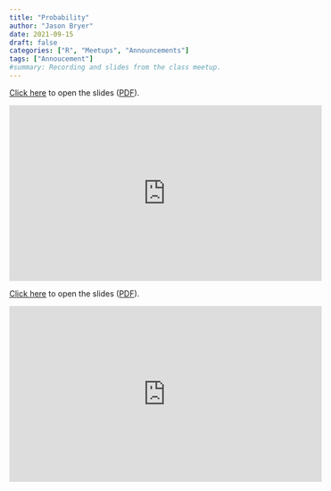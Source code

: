 ```yaml
---
title: "Probability"
author: "Jason Bryer"
date: 2021-09-15
draft: false
categories: ["R", "Meetups", "Announcements"]
tags: ["Annoucement"]
#summary: Recording and slides from the class meetup.
---
```



[Click here](/slides/04-Distributions.html) to open the slides ([PDF](https://github.com/jbryer/DATA606Fall2021/blob/master/Slides/04-Distributions.pdf)). 

<iframe width="560" height="315" src="https://www.youtube.com/embed/xx97-KP6GXk" title="YouTube video player" frameborder="0" allow="accelerometer; autoplay; clipboard-write; encrypted-media; gyroscope; picture-in-picture" allowfullscreen></iframe>

<!--more-->

[Click here](/slides/04-Distributions.html#1) to open the slides ([PDF](https://github.com/jbryer/DATA606Fall2021/blob/master/Slides/04-Distributions.pdf)). 

<iframe width="560" height="315" src="https://www.youtube.com/embed/xx97-KP6GXk" title="YouTube video player" frameborder="0" allow="accelerometer; autoplay; clipboard-write; encrypted-media; gyroscope; picture-in-picture" allowfullscreen></iframe>

